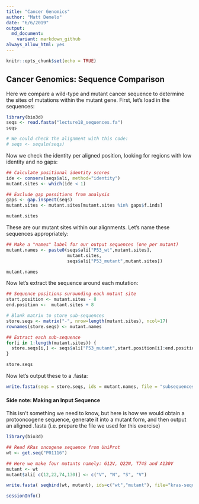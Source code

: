 ```yaml
---
title: "Cancer Genomics"
author: "Matt Demelo"
date: "6/6/2019"
output:
  md_document:
    variant: markdown_github
always_allow_html: yes
---
```


```r
knitr::opts_chunk$set(echo = TRUE)
```

## Cancer Genomics: Sequence Comparison

Here we compare a wild-type and mutant cancer sequence to determine the sites of mutations within the mutant gene. First, let's load in the sequences:


```r
library(bio3d)
seqs <- read.fasta("lecture18_sequences.fa")
seqs

# We could check the alignment with this code:
# seqs <- seqaln(seqs)

```

Now we check the identity per aligned position, looking for regions with low identity and no gaps:

```r
## Calculate positional identity scores
ide <- conserv(seqs$ali, method="identity")
mutant.sites <- which(ide < 1) 

## Exclude gap possitions from analysis
gaps <- gap.inspect(seqs)
mutant.sites <- mutant.sites[mutant.sites %in% gaps$f.inds]

mutant.sites
```

These are our mutant sites within our alignments. Let's name these sequences appropriately:

```r
## Make a "names" label for our output sequences (one per mutant)
mutant.names <- paste0(seqs$ali["P53_wt",mutant.sites],
                       mutant.sites,
                       seqs$ali["P53_mutant",mutant.sites])

mutant.names

```

Now let's extract the sequence around each mutation:

```r
## Sequence positions surounding each mutant site
start.position <- mutant.sites - 8
end.position <-  mutant.sites + 8

# Blank matrix to store sub-sequences
store.seqs <- matrix("-", nrow=length(mutant.sites), ncol=17)
rownames(store.seqs) <- mutant.names

## Extract each sub-sequence
for(i in 1:length(mutant.sites)) {
  store.seqs[i,] <- seqs$ali["P53_mutant",start.position[i]:end.position[i]]
}

store.seqs
```

Now let's output these to a .fasta:

```r
write.fasta(seqs = store.seqs, ids = mutant.names, file = "subsequences.fa")
```


#### Side note: Making an Input Sequence

This isn't something we need to know, but here is how we would obtain a protooncogene sequence, generate it into a mutant form, and then output an aligned .fasta (i.e. prepare the file we used for this exercise)

```r
library(bio3d)

## Read KRas oncogene sequence from UniProt
wt <- get.seq("P01116")

## Here we make four mutants namely: G12V, Q22N, T74S and A130V
mutant <- wt
mutant$ali[ c(12,22,74,130)] <- c("V", "N", "S", "V")

write.fasta( seqbind(wt, mutant), ids=c("wt","mutant"), file="kras-sequences.fa")

```




```r
sessionInfo()
```







